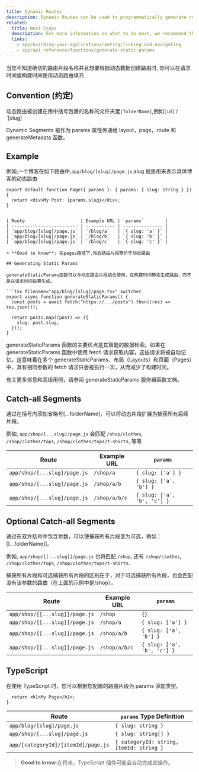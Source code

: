```yaml
---
title: Dynamic Routes
description: Dynamic Routes can be used to programmatically generate route segments from dynamic data.
related:
  title: Next Steps
  description: For more information on what to do next, we recommend the following sections
  links:
    - app/building-your-application/routing/linking-and-navigating
    - app/api-reference/functions/generate-static-params
---
```


当您不知道确切的路由片段名称并且想要根据动态数据创建路由时, 你可以在请求时间或构建时间使用动态路由填充

## Convention (约定)

动态路由被创建在用中括号包裹的名称的文件夹里`[folderName]`,例如`[id]` / `[slug]

Dynamic Segments 被作为 params 属性传递给 layout，page，route 和 generateMetadata 函数。

## Example

例如,一个博客在如下路由中,`app/blog/[slug]/page.js`,slug 就是用来表示具体博客的动态路由

```tsx filename="app/blog/[slug]/page.tsx" switcher
export default function Page({ params }: { params: { slug: string } }) {
  return <div>My Post: {params.slug}</div>;
}
```

````

| Route                     | Example URL | `params`        |
| ------------------------- | ----------- | --------------- |
| `app/blog/[slug]/page.js` | `/blog/a`   | `{ slug: 'a' }` |
| `app/blog/[slug]/page.js` | `/blog/b`   | `{ slug: 'b' }` |
| `app/blog/[slug]/page.js` | `/blog/c`   | `{ slug: 'c' }` |

> **Good to know**: 在pages路径下,动态路由片段等价于动态路由

## Generating Static Params

generateStaticParams函数可以与动态路由片段结合使用，在构建时间静态生成路由，而不是在请求时间按需生成。

```tsx filename="app/blog/[slug]/page.tsx" switcher
export async function generateStaticParams() {
  const posts = await fetch("https://.../posts").then((res) => res.json());

  return posts.map((post) => ({
    slug: post.slug,
  }));
}
````

generateStaticParams 函数的主要优点是其智能的数据检索。如果在 generateStaticParams 函数中使用 fetch 请求获取内容，这些请求将被自动记忆。这意味着在多个 generateStaticParams、布局（Layouts）和页面（Pages）中，具有相同参数的 fetch 请求只会被执行一次，从而减少了构建时间。

有关更多信息和高级用例，请参阅 generateStaticParams 服务器函数文档。

## Catch-all Segments

通过在括号内添加省略号[...folderName]，可以将动态片段扩展为捕获所有后续片段。

例如, `app/shop/[...slug]/page.js` 会匹配 `/shop/clothes`, `/shop/clothes/tops`, `/shop/clothes/tops/t-shirts`, 等等

| Route                        | Example URL   | `params`                    |
| ---------------------------- | ------------- | --------------------------- |
| `app/shop/[...slug]/page.js` | `/shop/a`     | `{ slug: ['a'] }`           |
| `app/shop/[...slug]/page.js` | `/shop/a/b`   | `{ slug: ['a', 'b'] }`      |
| `app/shop/[...slug]/page.js` | `/shop/a/b/c` | `{ slug: ['a', 'b', 'c'] }` |

## Optional Catch-all Segments

通过在双方括号中包含参数，可以使捕获所有片段变为可选，例如：[[...folderName]]。

例如, `app/shop/[[...slug]]/page.js` 也将匹配 `/shop`, 还有 `/shop/clothes`, `/shop/clothes/tops`, `/shop/clothes/tops/t-shirts`.

捕获所有片段和可选捕获所有片段的区别在于，对于可选捕获所有片段，也会匹配没有该参数的路由（在上面的示例中是/shop）。

| Route                          | Example URL   | `params`                    |
| ------------------------------ | ------------- | --------------------------- |
| `app/shop/[[...slug]]/page.js` | `/shop`       | `{}`                        |
| `app/shop/[[...slug]]/page.js` | `/shop/a`     | `{ slug: ['a'] }`           |
| `app/shop/[[...slug]]/page.js` | `/shop/a/b`   | `{ slug: ['a', 'b'] }`      |
| `app/shop/[[...slug]]/page.js` | `/shop/a/b/c` | `{ slug: ['a', 'b', 'c'] }` |

## TypeScript

在使用 TypeScript 时，您可以根据您配置的路由片段为 params 添加类型。

```tsx filename="app/blog/[slug]/page.tsx" switcher
  return <h1>My Page</h1>;
}
```

| Route                               | `params` Type Definition                 |
| ----------------------------------- | ---------------------------------------- |
| `app/blog/[slug]/page.js`           | `{ slug: string }`                       |
| `app/shop/[...slug]/page.js`        | `{ slug: string[] }`                     |
| `app/[categoryId]/[itemId]/page.js` | `{ categoryId: string, itemId: string }` |

> **Good to know**:在将来，TypeScript 插件可能会自动完成此操作。
